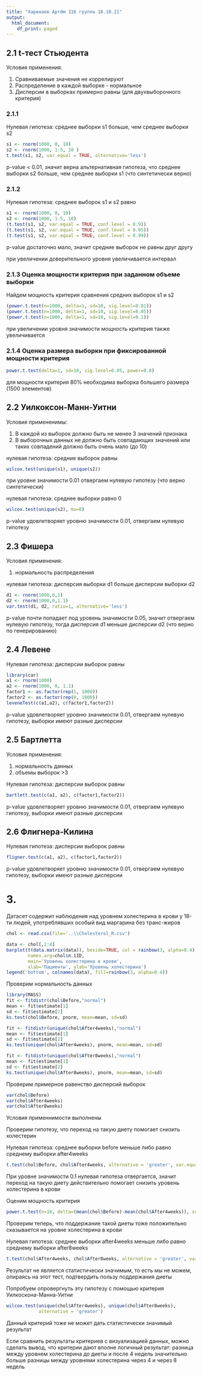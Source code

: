 ---
title: "Харинаев Артём 316 группа 18.10.21"
output:
  html_document:
    df_print: paged
---

## 2.1 t-тест Стьюдента

Условия применения:

1. Сравниваемые значения не коррелируют
2. Распределение в каждой выборке - нормальное
3. Дисперсии в выборках примерно равны (для двухвыборочного критерия)

### 2.1.1

Нулевая гипотеза: среднее выборки s1 больше, чем среднее выборки s2
```{r}
s1 <- rnorm(1000, 0, 10)
s2 <- rnorm(1000, 1.5, 10 )
t.test(s1, s2, var.equal = TRUE, alternative='less')
```

p-value < 0.01, значит верна альтернативная гипотеза, что среднее выборки s2 больше, чем среднее выборки s1 (что синтетически верно)

### 2.1.2 

Нулевая гипотеза: среднее выборок s1 и s2 равно
```{r}
s1 <- rnorm(1000, 0, 10)
s2 <- rnorm(1000, 1.5, 10)
(t.test(s1, s2, var.equal = TRUE, conf.level = 0.9))
(t.test(s1, s2, var.equal = TRUE, conf.level = 0.95))
(t.test(s1, s2, var.equal = TRUE, conf.level = 0.99))
```

p-value достаточно мало, значит средние выборок не равны друг другу

при увеличении доверительного уровня увеличивается интервал

### 2.1.3 Оценка мощности критерия при заданном объеме выборки

Найдем мощность критерия сравнения средних выборок s1 и s2
```{r}
(power.t.test(n=1000, delta=1, sd=10, sig.level=0.01))
(power.t.test(n=1000, delta=1, sd=10, sig.level=0.05))
(power.t.test(n=1000, delta=1, sd=10, sig.level=0.1))
```

при увеличении уровня значимости мощность критерия также увеличивается

### 2.1.4 Оценка размера выборки при фиксированной мощности критерия

```{r}
power.t.test(delta=1, sd=10, sig.level=0.05, power=0.8)
```

для мощности критерия 80% необходима выборка большего размера (1500 элементов)

## 2.2 Уилкоксон-Манн-Уитни

Условия примененимы:

1. В каждой из выборок должно быть не менее 3 значений признака
2. В выборочных данных не должно быть совпадающих значений или таких совпадений должно быть очень мало (до 10)

нулевая гипотеза: средние выборок равны
```{r}
wilcox.test(unique(s1), unique(s2))
```

при уровне значимости 0.01 отвергаем нулевую гипотезу (что верно синтетически)

нулевая гипотеза: среднее выборки равно 0
```{r}
wilcox.test(unique(s2), mu=0)
```

p-value удовлетворяет уровню значимости 0.01, отвергаем нулевую гипотезу

## 2.3 Фишера

Условия применения:

1. нормальность распределения

нулевая гипотеза: дисперсия выборки d1 больше дисперсии выборки d2
```{r}
d1 <- rnorm(1000,0,1)
d2 <- rnorm(1000,0,1.1)
var.test(d1, d2, ratio=1, alternative='less')
```

p-value почти попадает под уровень значимости 0.05, значит отвергаем нулевую гипотезу, тогда дисперсия d1 меньше дисперсии d2 (что верно по генерированию)

## 2.4 Левене

Нулевая гипотеза: дисперсии выборок равны
```{r}
library(car)
a1 <- rnorm(1000)
a2 <- rnorm(1000, 0, 1.1)
factor1 <- as.factor(rep(1, 1000))
factor2 <- as.factor(rep(0, 1000))
leveneTest(c(a1,a2), c(factor1,factor2))
```

p-value удовлетворяет уровню значимости 0.01, отвергаем нулевую гипотезу, выборки имеют разные дисперсии

## 2.5 Бартлетта 

Условия применения:

1. нормальность данных
2. объемы выборок >3

Нулевая гипотеза: дисперсии выборок равны
```{r}
bartlett.test(c(a1, a2), c(factor1,factor2))
```

p-value удовлетворяет уровню значимости 0.01, отвергаем нулевую гипотезу, выборки имеют разные дисперсии

## 2.6 Флигнера-Килина

Нулевая гипотеза: дисперсии выборок равны
```{r}
fligner.test(c(a1, a2), c(factor1,factor2))
```

p-value удовлетворяет уровню значимости 0.01, отвергаем нулевую гипотезу, выборки имеют разные дисперсии

# 3. 

Датасет содержит наблюдения над уровнем холестерина в крови у 18-ти людей, употреблявших особый вид маргарина без транс-жиров 
```{r}
chol <- read.csv(file='..\\Cholesterol_R.csv')
```
```{r}
data <- chol[,2:4]
barplot(t(data.matrix(data)), beside=TRUE, col = rainbow(3, alpha=0.4), 
        names.arg=chol$п.їID,
        main='Уровень холестерина в крови', 
        xlab='Пациенты', ylab='Уровень холестерина')
legend('bottom', colnames(data), fill=rainbow(3, alpha=0.4))
```

Проверим нормальность данных
```{r}
library(MASS)
fit <- fitdistr(chol$Before,"normal")
mean <- fit$estimate[1]
sd <- fit$estimate[2]
ks.test(chol$Before, pnorm, mean=mean, sd=sd)
```

```{r}
fit <- fitdistr(unique(chol$After4weeks),"normal")
mean <- fit$estimate[1]
sd <- fit$estimate[2]
ks.test(unique(chol$After4weeks), pnorm, mean=mean, sd=sd)
```

```{r}
fit <- fitdistr(unique(chol$After8weeks),"normal")
mean <- fit$estimate[1]
sd <- fit$estimate[2]
ks.test(unique(chol$After8weeks), pnorm, mean=mean, sd=sd)
```

Проверим примерное равенство дисперсий выборок
```{r}
var(chol$Before)
var(chol$After4weeks)
var(chol$After8weeks)
```

Условия применнимости выполнены

Проверим гипотезу, что переход на такую диету помогает снизить холестерин

Нулевая гипотеза: среднее выборки before меньше либо равно среднему выборки after4weeks
```{r}
t.test(chol$Before, chol$After4weeks, alternative = 'greater', var.equal = TRUE)
```

При уровне значимости 0.1 нулевая гипотеза отвергается, значит переход на такую диету действительно помогает снизить уровень холестерина в крови

Оценим мощность критерия 
```{r}
power.t.test(n=18, delta=(mean(chol$Before)-mean(chol$After4weeks)), sd=sd(chol$Before), sig.level=0.1)
```


Проверим теперь, что поддержание такой диеты тоже положительно сказывается на уровне холестерина в крови

Нулевая гипотеза: среднее выборки after4weeks меньше либо равно среднему выборки after8weeks
```{r}
t.test(chol$After4weeks, chol$After8weeks, alternative = 'greater', var.equal = TRUE)
```

Результат не является статистически значимым, то есть мы не можем, опираясь на этот тест, подтвердить пользу поддержания диеты

Попробуем опровергнуть эту гипотезу с помощью критерия Уилкоскона-Манна-Уитни
```{r}
wilcox.test(unique(chol$After4weeks), unique(chol$After8weeks), 
            alternative = 'greater')
```

Данный критерий тоже не может дать статистически значимый результат

Если сравнить результаты критериев с визуализацией данных, можно сделать вывод, что критерии дают вполне логичный результат: разница между уровнем холестерина до диеты и после 4 недель значительно больше разницы между уровнями холестерина через 4 и через 8 недель

